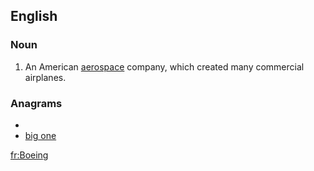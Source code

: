 ==English==

===Noun===
{{en-noun}}

# {{aviation}} An American [[aerospace]] company, which created many commercial airplanes.

===Anagrams===
* {{alphagram|begino}}
* [[big one#English|big one]]

[[fr:Boeing]]